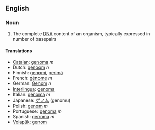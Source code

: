 ==English==
===Noun===
{{wikipediapar|Genome}}
# {{genetics}} The complete [[DNA]] content of an organism, typically expressed in number of basepairs

====Translations====
*[[Catalan]]: [[genoma]] ''m''
*Dutch: [[genoom]] ''n''
*Finnish: [[genomi]], [[perimä]]
*French: [[génome]] ''m''
*German: [[Genom]] ''n''
*[[Interlingua]]: [[genoma]]
*Italian: [[genoma]] ''m''
*Japanese: [[ゲノム]] (genomu)
*Polish: [[genom]] ''m''
*Portuguese: [[genoma]] ''m''
*Spanish: [[genoma]] ''m''
*[[Volapük]]: [[genom]]
